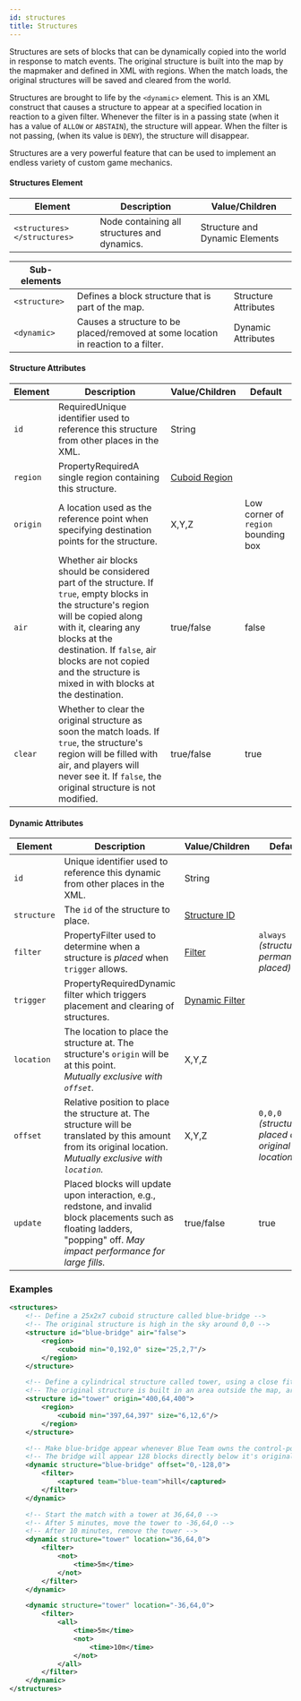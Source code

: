 ```yaml
---
id: structures
title: Structures
---
```


Structures are sets of blocks that can be dynamically copied into the world in response to match events.
The original structure is built into the map by the mapmaker and defined in XML with regions.
When the match loads, the original structures will be saved and cleared from the world.

Structures are brought to life by the `<dynamic>` element.
This is an XML construct that causes a structure to appear at a specified location in reaction to a given filter.
Whenever the filter is in a passing state (when it has a value of `ALLOW` or `ABSTAIN`), the structure will appear.
When the filter is not passing, (when its value is `DENY`), the structure will disappear.

Structures are a very powerful feature that can be used to implement an endless variety of custom game mechanics.

#### Structures Element

| Element | Description | Value/Children |
|---|---|---|
| `<structures> </structures>` | Node containing all structures and dynamics. | <span className="badge badge--secondary">Structure and Dynamic Elements</span> |

| Sub-elements |||
|---|---|---|
| `<structure>` | Defines a block structure that is part of the map. | <span className="badge badge--secondary">Structure Attributes</span> |
| `<dynamic>` | Causes a structure to be placed/removed at some location in reaction to a filter. | <span className="badge badge--secondary">Dynamic Attributes</span> |

#### Structure Attributes

| Element | Description | Value/Children | Default |
|---|---|---|---|
| `id` | <span className="badge badge--danger">Required</span>Unique identifier used to reference this structure from other places in the XML. | <span className="badge badge--primary">String</span> |
| `region` | <span className="badge badge--secondary" title="Can be either this attribute or a sub-element.">Property</span><span className="badge badge--danger">Required</span>A single region containing this structure. | [Cuboid Region](/docs/modules/mechanics/regions#block-bounded-regions) |
| `origin` | A location used as the reference point when specifying destination points for the structure. | <span className="badge badge--primary">X,Y,Z</span> | <span className="badge badge--secondary">Low corner of `region` bounding box</span> |
| `air` | Whether air blocks should be considered part of the structure. If `true`, empty blocks in the structure's region will be copied along with it, clearing any blocks at the destination. If `false`, air blocks are not copied and the structure is mixed in with blocks at the destination. | <span className="badge badge--primary">true/false</span> | false |
| `clear` | Whether to clear the original structure as soon the match loads. If `true`, the structure's region will be filled with air, and players will never see it. If `false`, the original structure is not modified. | <span className="badge badge--primary">true/false</span> | true |

#### Dynamic Attributes

| Element | Description | Value/Children | Default |
|---|---|---|---|
| `id` | Unique identifier used to reference this dynamic from other places in the XML. | <span className="badge badge--primary">String</span> |
| `structure` | The `id` of the structure to place. | [Structure ID](#structure-attributes) |
| `filter` | <span className="badge badge--secondary" title="Can be either this attribute or a sub-element.">Property</span>Filter used to determine when a structure is *placed* when `trigger` allows. | [Filter](/docs/modules/mechanics/filters) | `always` *(structure is permanently placed)* |
| `trigger` | <span className="badge badge--secondary" title="Can be either this attribute or a sub-element.">Property</span><span className="badge badge--danger">Required</span>Dynamic filter which triggers placement and clearing of structures. | [Dynamic Filter](/docs/modules/mechanics/filters#dynamic-filters) |
| `location` | The location to place the structure at. The structure's `origin` will be at this point.<br />*Mutually exclusive with `offset`.* | <span className="badge badge--primary">X,Y,Z</span> |
| `offset` | Relative position to place the structure at. The structure will be translated by this amount from its original location.<br />*Mutually exclusive with `location`.* | <span className="badge badge--primary">X,Y,Z</span> | `0,0,0` *(structure placed at its original location)* |
| `update` | Placed blocks will update upon interaction, e.g., redstone, and invalid block placements such as floating ladders, "popping" off. *May impact performance for large fills.* | <span className="badge badge--primary">true/false</span> | true |

### Examples

```xml
<structures>
    <!-- Define a 25x2x7 cuboid structure called blue-bridge -->
    <!-- The original structure is high in the sky around 0,0 -->
    <structure id="blue-bridge" air="false">
        <region>
            <cuboid min="0,192,0" size="25,2,7"/>
        </region>
    </structure>

    <!-- Define a cylindrical structure called tower, using a close fitting cuboid -->
    <!-- The original structure is built in an area outside the map, around 400,400 -->
    <structure id="tower" origin="400,64,400">
        <region>
            <cuboid min="397,64,397" size="6,12,6"/>
        </region>
    </structure>

    <!-- Make blue-bridge appear whenever Blue Team owns the control-point called "hill" -->
    <!-- The bridge will appear 128 blocks directly below it's original location -->
    <dynamic structure="blue-bridge" offset="0,-128,0">
        <filter>
            <captured team="blue-team">hill</captured>
        </filter>
    </dynamic>

    <!-- Start the match with a tower at 36,64,0 -->
    <!-- After 5 minutes, move the tower to -36,64,0 -->
    <!-- After 10 minutes, remove the tower -->
    <dynamic structure="tower" location="36,64,0">
        <filter>
            <not>
                <time>5m</time>
            </not>
        </filter>
    </dynamic>

    <dynamic structure="tower" location="-36,64,0">
        <filter>
            <all>
                <time>5m</time>
                <not>
                    <time>10m</time>
                </not>
            </all>
        </filter>
    </dynamic>
</structures>
```

